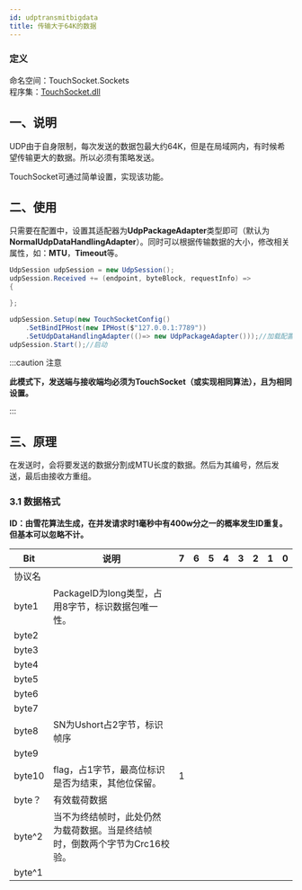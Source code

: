 ```yaml
---
id: udptransmitbigdata
title: 传输大于64K的数据
---
```


### 定义

命名空间：TouchSocket.Sockets <br/>
程序集：[TouchSocket.dll](https://www.nuget.org/packages/TouchSocket)

## 一、说明
UDP由于自身限制，每次发送的数据包最大约64K，但是在局域网内，有时候希望传输更大的数据。所以必须有策略发送。

TouchSocket可通过简单设置，实现该功能。

## 二、使用

只需要在配置中，设置其适配器为**UdpPackageAdapter**类型即可（默认为**NormalUdpDataHandlingAdapter**）。同时可以根据传输数据的大小，修改相关属性，如：**MTU**，**Timeout**等。

```csharp
UdpSession udpSession = new UdpSession();
udpSession.Received += (endpoint, byteBlock, requestInfo) =>
{

};

udpSession.Setup(new TouchSocketConfig()
    .SetBindIPHost(new IPHost($"127.0.0.1:7789"))
    .SetUdpDataHandlingAdapter(()=> new UdpPackageAdapter()));//加载配置
udpSession.Start();//启动
```
:::caution 注意

**此模式下，发送端与接收端均必须为TouchSocket（或实现相同算法），且为相同设置。**

:::  

## 三、原理

在发送时，会将要发送的数据分割成MTU长度的数据。然后为其编号，然后发送，最后由接收方重组。

### 3.1 数据格式

**ID：由雪花算法生成，在并发请求时1毫秒中有400w分之一的概率发生ID重复。但基本可以忽略不计。**

| Bit | 说明 | 7 | 6 | 5 | 4 | 3 | 2 | 1 | 0 |
| --- | --- | --- | --- | --- | --- | --- | --- | --- | --- |
| 协议名 |  |  |  |  |  |  |  |  |  |
| byte1 | PackageID为long类型，占用8字节，标识数据包唯一性。 |  |  |  |  |  |  |  |  |
| byte2 |  |  |  |  |  |  |  |  |  |
| byte3 |  |  |  |  |  |  |  |  |  |
| byte4 |  |  |  |  |  |  |  |  |  |
| byte5 |  |  |  |  |  |  |  |  |  |
| byte6 |  |  |  |  |  |  |  |  |  |
| byte7 |  |  |  |  |  |  |  |  |  |
| byte8 | SN为Ushort占2字节，标识帧序 |  |  |  |  |  |  |  |  |
| byte9 |  |  |  |  |  |  |  |  |  |
| byte10 | flag，占1字节，最高位标识是否为结束，其他位保留。 | 1 |  |  |  |  |  |  |  |
| byte？ | 有效载荷数据 |  |  |  |  |  |  |  |  |
| byte^2 | 当不为终结帧时，此处仍然为载荷数据。当是终结帧时，倒数两个字节为Crc16校验。 |  |  |  |  |  |  |  |  |
| byte^1 |  |  |  |  |  |  |  |  |  |




